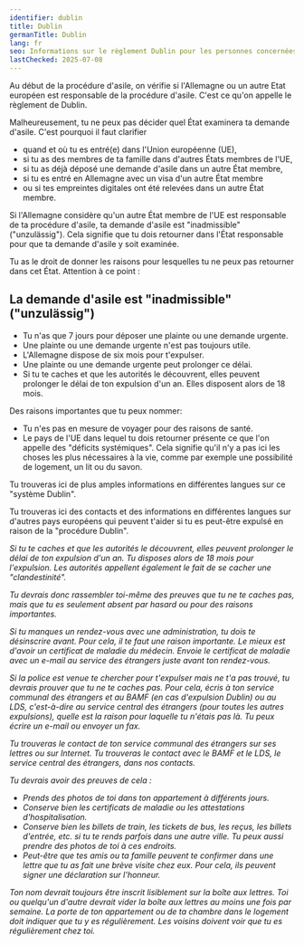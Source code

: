 ```yaml
---
identifier: dublin
title: Dublin
germanTitle: Dublin
lang: fr
seo: Informations sur le règlement Dublin pour les personnes concernées
lastChecked: 2025-07-08
---
```


Au début de la procédure d'asile, on vérifie si l'Allemagne ou un autre Etat européen est responsable de la procédure d'asile. C'est ce qu'on appelle le règlement de Dublin.

Malheureusement, tu ne peux pas décider quel État examinera ta demande d'asile. C'est pourquoi il faut clarifier

- quand et où tu es entré(e) dans l'Union européenne (UE),
- si tu as des membres de ta famille dans d'autres États membres de l'UE,
- si tu as déjà déposé une demande d'asile dans un autre État membre,
- si tu es entré en Allemagne avec un visa d'un autre État membre
- ou si tes empreintes digitales ont été relevées dans un autre État membre.

Si l'Allemagne considère qu'un autre État membre de l'UE est responsable de ta procédure d'asile, ta demande d'asile est "inadmissible" ("unzulässig"). Cela signifie que tu dois retourner dans l'État responsable pour que ta demande d'asile y soit examinée.

Tu as le droit de donner les raisons pour lesquelles tu ne peux pas retourner dans cet État. Attention à ce point :

## La demande d'asile est "inadmissible" ("unzulässig")

- Tu n'as que 7 jours pour déposer une plainte ou une demande urgente.
- Une plainte ou une demande urgente n'est pas toujours utile.
- L'Allemagne dispose de six mois pour t'expulser.
- Une plainte ou une demande urgente peut prolonger ce délai.
- Si tu te caches et que les autorités le découvrent, elles peuvent prolonger le délai de ton expulsion d'un an. Elles disposent alors de 18 mois.
<Block identifier="get-legal-advice" />

Des raisons importantes que tu peux nommer:

- Tu n'es pas en mesure de voyager pour des raisons de santé.
- Le pays de l'UE dans lequel tu dois retourner présente ce que l'on appelle des "déficits systémiques". Cela signifie qu'il n'y a pas ici les choses les plus nécessaires à la vie, comme par exemple une possibilité de logement, un lit ou du savon.

Tu trouveras ici de plus amples informations en différentes langues sur ce "système Dublin".
<ExternalShortLink identifier="fluechtlingsrat-brandenburg_dublin" />

Tu trouveras ici des contacts et des informations en différentes langues sur d'autres pays européens qui peuvent t'aider si tu es peut-être expulsé en raison de la "procédure Dublin".
<Address identifier="w2eu" />

Si tu te caches et que les autorités le découvrent, elles peuvent prolonger le délai de ton expulsion d'un an. Tu disposes alors de 18 mois pour l'expulsion.
Les autorités appellent également le fait de se cacher une "clandestinité". 

Tu devrais donc rassembler toi-même des preuves que tu ne te caches pas, mais que tu es seulement absent par hasard ou pour des raisons importantes.

Si tu manques un rendez-vous avec une administration, tu dois te désinscrire avant. Pour cela, il te faut une raison importante. Le mieux est d'avoir un certificat de maladie du médecin. Envoie le certificat de maladie avec un e-mail au service des étrangers juste avant ton rendez-vous.

Si la police est venue te chercher pour t'expulser mais ne t'a pas trouvé, tu devrais prouver que tu ne te caches pas. Pour cela, écris à ton service communal des étrangers et au BAMF (en cas d'expulsion Dublin) ou au LDS, c'est-à-dire au service central des étrangers (pour toutes les autres expulsions), quelle est la raison pour laquelle tu n'étais pas là. Tu peux écrire un e-mail ou envoyer un fax. 

Tu trouveras le contact de ton service communal des étrangers sur ses lettres ou sur Internet. Tu trouveras le contact avec le BAMF et le LDS, le service central des étrangers, dans nos <InternalShortLink identifier="contacts">contacts</InternalShortLink>.

Tu devrais avoir des preuves de cela :
- Prends des photos de toi dans ton appartement à différents jours.
- Conserve bien les certificats de maladie ou les attestations d'hospitalisation.
- Conserve bien les billets de train, les tickets de bus, les reçus, les billets d'entrée, etc. si tu te rends parfois dans une autre ville. Tu peux aussi prendre des photos de toi à ces endroits.
- Peut-être que tes amis ou ta famille peuvent te confirmer dans une lettre que tu as fait une brève visite chez eux. Pour cela, ils peuvent signer une <InternalShortLink identifier="forms">déclaration sur l'honneur</InternalShortLink>.

Ton nom devrait toujours être inscrit lisiblement sur la boîte aux lettres. Toi ou quelqu'un d'autre devrait vider la boîte aux lettres au moins une fois par semaine.
La porte de ton appartement ou de ta chambre dans le logement doit indiquer que tu y es régulièrement.
Les voisins doivent voir que tu es régulièrement chez toi.
